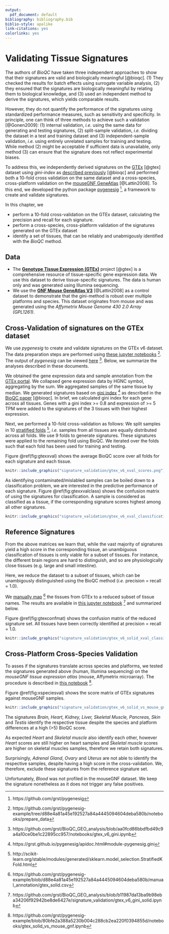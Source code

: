```yaml
---
output:
  pdf_document: default
bibliography: bibliography.bib
biblio-style: apalike
link-citations: yes
colorlinks: yes
---
```


\newpage 

# Validating Tissue Signatures {#validating-signatures}

The authors of *BioQC* have taken three independent approaches
to show that their signatures are valid and biologically meaningful [@bioqc].
(1) They checked the results for batch effects using surrogate
variable analysis, (2) they ensured that the signatures
are biologically meaningful by relating them to biological knowledge,
and (3) used an independent method to derive the signatures, which yields comparable results.

However, they do not quantify the performance of the signatures using
standardized performance measures, such as sensitivity and specificity.
In principle, one can think of three methods to achieve such a
validation [@Gonen2009]: (1) internal validation, *i.e.* using the same
data for generating and testing signatures, (2) split-sample validation,
*i.e.* dividing the dataset in a test and training dataset and (3)
independent-sample validation, *i.e.* using entirely unrelated samples
for training and testing. While method (2) might be acceptable if
sufficient data is unavailable, only method (3) can ensure that the
signature does not reflect experimental biases.

To address this, we independently derived signatures on the
[GTEx](http://gtexportal.org) [@gtex] dataset using *gini-index* as 
[described previously](https://www.ncbi.nlm.nih.gov/pmc/articles/PMC5379536/) [@bioqc] and performed
both a 10-fold cross validation on the same dataset and a cross-species,
cross-platform validation on the [mouseGNF GeneAtlas](https://www.ncbi.nlm.nih.gov/geo/query/acc.cgi?acc=GSE10246) [@Lattin2008].
To this end, we developed the python package [pygenesig](https://github.com/grst/pygenesig) ^[https://github.com/grst/pygenesig],
a framework to create and validate signatures.

In this chapter, we

 * perform a 10-fold cross-validation on the GTEx dataset, calculating the precision and recall for each signature.
 * perform a cross-species, cross-platform validation of the signatures generated on the GTEx dataset
 * identify a set of tissues, that can be reliably and unabmigously identified with the *BioQC* method.


## Data
 * The [**Genotype Tissue Expression (GTEx)**](http://gtexportal.org) project [@gtex] is a comprehensive resource of tissue-specific gene expression data. We use this dataset to derive tissue-specific signatures. The data is human only and was generated using Illumina sequencing.
 * We use the [**GNF Mouse GeneAtlas V3**](https://www.ncbi.nlm.nih.gov/geo/query/acc.cgi?acc=GSE10246) [@Lattin2008] as a control dataset to demonstrate that the gini-method is robust over multiple platforms and species. This dataset originates from mouse and was generated using the *Affymetrix Mouse Genome 430 2.0 Array (GPL1261)*.

## Cross-Validation of signatures on the GTEx dataset
We use *pygenesig* to create and validate signatures on the GTEx v6 dataset. The data preparation steps are performed using [these jupyter notebooks](https://github.com/grst/pygenesig-example/tree/d88e4a81a45e192527a84a4445094604deba580b/notebooks/prepare_data) ^[https://github.com/grst/pygenesig-example/tree/d88e4a81a45e192527a84a4445094604deba580b/notebooks/prepare_data]. The output of *pygenesig* can be viewed [here](https://github.com/grst/BioQC_GEO_analysis/blob/aa0fcd86bbdfbd49c9a4a10ce0be1c22895cc957/notebooks/gtex_v6_gini.ipynb) ^[https://github.com/grst/BioQC_GEO_analysis/blob/aa0fcd86bbdfbd49c9a4a10ce0be1c22895cc957/notebooks/gtex_v6_gini.ipynb]. Below, we summarize the analyses described in these documents.

We obtained the gene expression data and sample annotation from the [GTEx portal](http://gtexportal.org). We collapsed gene 
expression data by HGNC symbol, aggregating by the sum. We aggregated samples of the same tissue by median. 
We generated signatures based on [gini index](https://grst.github.io/pygenesig/apidoc.html#module-pygenesig.gini) ^[https://grst.github.io/pygenesig/apidoc.html#module-pygenesig.gini] as described in the [BioQC paper](https://www.ncbi.nlm.nih.gov/pmc/articles/PMC5379536/) [@bioqc]. In brief, we calculated gini index for each gene across all tissues. Genes with a gini index >= 0.8 and expression of >= 5 TPM were added to the signatures of the 3 tissues with their highest expression. 

Next, we performed a 10-fold cross-validation as follows:
We split samples in 10 [stratified folds](http://scikit-learn.org/stable/modules/generated/sklearn.model_selection.StratifiedKFold.html) ^[http://scikit-learn.org/stable/modules/generated/sklearn.model_selection.StratifiedKFold.html], *i.e.* samples from all tissues are equally distributed across all folds. We use 9 folds to generate signatures. These signatures were applied to the remaining fold using BioQC. We iterated over the folds such that each fold has been used for training and testing.

Figure \@ref(fig:gtexxval) shows the average BioQC score over all folds for each signature and each tissue.

```r
knitr::include_graphics("signature_validation/gtex_v6_xval_scores.png")
```

As identifying contaminated/mislabled samples can be boiled down to a classification problem, we are interested in the predictive performance of each signature. Figure \@ref(fig:gtexxvalclass) shows the confusion matrix of using the signatures for classification. A sample is considered as classified as a tissue, if the corresponding signature scores highest among all other signatures.

```r
knitr::include_graphics("signature_validation/gtex_v6_xval_classification.png")
```

## Reference Signatures
From the above matrices we learn that, while the vast majority of signatures yield a high score in the corresponding tissue, an unambiguous classification of tissues is only viable for a subset of tissues.
For instance, the different brain regions are hard to distinguish, and so are physiologically close tissues (e.g. large and small intestine).

Here, we reduce the dataset to a subset of tissues, which can be unambigously distinguished using the BioQC method (*i.e.* precision = recall = 1.0).

We [manually map](https://github.com/grst/pygenesig-example/blob/d88e4a81a45e192527a84a4445094604deba580b/manual_annotation/gtex_solid.csv) ^[https://github.com/grst/pygenesig-example/blob/d88e4a81a45e192527a84a4445094604deba580b/manual_annotation/gtex_solid.csv]
the tissues from GTEx to a reduced subset of tissue names. The results are available in [this jupyter notebook](https://github.com/grst/BioQC_GEO_analysis/blob/b11987da13ba9b98eba34206f92942be8de6427e/signature_validation/gtex_v6_gini_solid.ipynb) ^[https://github.com/grst/BioQC_GEO_analysis/blob/b11987da13ba9b98eba34206f92942be8de6427e/signature_validation/gtex_v6_gini_solid.ipynb]
and summarized below.

Figure \@ref(fig:gtexconfmat) shows the confusion matrix of the reduced signature set. All tissues have been correctly identified at precision = recall = 1.0.

```r
knitr::include_graphics("signature_validation/gtex_v6_solid_xval_classification.png")
```




## Cross-Platform Cross-Species Validation
To asses if the signatures translate across species and platforms, we tested the signatures generated above (human, Illumina sequencing) on the *mouseGNF tissue expression atlas* (mouse, Affymetrix microarray). The procedure is described in [this notebook](https://github.com/grst/pygenesig-example/blob/80bfe2a388a5230b004c288cb2ea220f0394855d/notebooks/gtex_solid_vs_mouse_gnf.ipynb) ^[https://github.com/grst/pygenesig-example/blob/80bfe2a388a5230b004c288cb2ea220f0394855d/notebooks/gtex_solid_vs_mouse_gnf.ipynb].

Figure \@ref(fig:xspeciesval) shows the score matrix of GTEx signatures against mouseGNF samples. 

```r
knitr::include_graphics("signature_validation/gtex_v6_solid_vs_mouse_gnf.png")
```

The signatures *Brain, Heart, Kidney, Liver, Skeletal Muscle, Pancreas, Skin* and *Testis* identify the respective tissue despite the species and platform differences at a high (>5) BioQC score.

As expected *Heart* and *Skeletal muscle* also identify each other, however *Heart* scores are still higher on heart samples and *Skeletal muscle* scores are higher on skeletal muscles samples, therefore we retain both signatures.

Surprisingly, *Adrenal Gland*, *Ovary* and *Uterus* are not able to identify the respective samples, despite having a high score in the cross-validation. We, therefore, exclude these signatures from the reference signature set.

Unfortunately, *Blood* was not profiled in the mouseGNF dataset. We keep the signature nonetheless as it does not trigger any false positives.

\newpage

